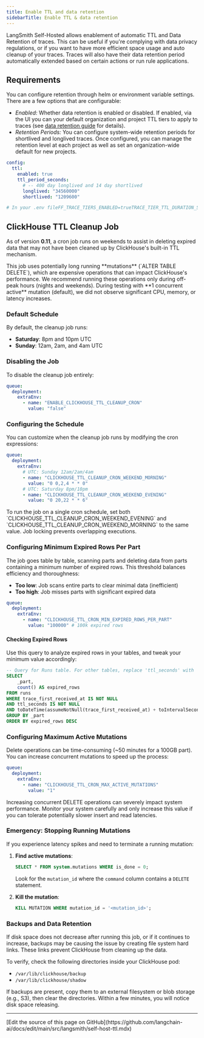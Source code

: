 ```yaml
---
title: Enable TTL and data retention
sidebarTitle: Enable TTL & data retention
---
```


LangSmith Self-Hosted allows enablement of automatic TTL and Data Retention of traces. This can be useful if you're complying with data privacy regulations, or if you want to have more efficient space usage and auto cleanup of your traces. Traces will also have their data retention period automatically extended based on certain actions or run rule applications.

## Requirements

You can configure retention through helm or environment variable settings. There are a few options that are configurable:

- *Enabled:* Whether data retention is enabled or disabled. If enabled, via the UI you can your default organization and project TTL tiers to apply to traces (see [data retention guide](/langsmith/administration-overview#data-retention) for details).
- *Retention Periods:* You can configure system-wide retention periods for shortlived and longlived traces. Once configured, you can manage the retention level at each project as well as set an organization-wide default for new projects.

<CodeGroup>

```yaml Helm
config:
  ttl:
    enabled: true
    ttl_period_seconds:
      # -- 400 day longlived and 14 day shortlived
      longlived: "34560000"
      shortlived: "1209600"
```

```bash Docker
# In your .env fileFF_TRACE_TIERS_ENABLED=trueTRACE_TIER_TTL_DURATION_SEC_MAP='{"longlived": 34560000, "shortlived": 1209600}'
```

</CodeGroup>

## ClickHouse TTL Cleanup Job

As of version **0.11**, a cron job runs on weekends to assist in deleting expired data that may not have been cleaned up by ClickHouse's built-in TTL mechanism.

<Warning>
This job uses potentially long running **mutations** (`ALTER TABLE DELETE`), which are expensive operations that can impact ClickHouse's performance. We recommend running these operations only during off-peak hours (nights and weekends). During testing with **1 concurrent active** mutation (default), we did not observe significant CPU, memory, or latency increases.
</Warning>

### Default Schedule

By default, the cleanup job runs:

- **Saturday**: 8pm and 10pm UTC
- **Sunday**: 12am, 2am, and 4am UTC

### Disabling the Job

To disable the cleanup job entirely:

```yaml
queue:
  deployment:
    extraEnv:
      - name: "ENABLE_CLICKHOUSE_TTL_CLEANUP_CRON"
        value: "false"
```
### Configuring the Schedule
You can customize when the cleanup job runs by modifying the cron expressions:
```yaml
queue:
  deployment:
    extraEnv:
      # UTC: Sunday 12am/2am/4am
      - name: "CLICKHOUSE_TTL_CLEANUP_CRON_WEEKEND_MORNING"
        value: "0 0,2,4 * * 0"
      # UTC: Saturday 8pm/10pm
      - name: "CLICKHOUSE_TTL_CLEANUP_CRON_WEEKEND_EVENING"
        value: "0 20,22 * * 6"
```
<Tip>
To run the job on a single cron schedule, set both `CLICKHOUSE_TTL_CLEANUP_CRON_WEEKEND_EVENING` and `CLICKHOUSE_TTL_CLEANUP_CRON_WEEKEND_MORNING` to the same value. Job locking prevents overlapping executions.
</Tip>

### Configuring Minimum Expired Rows Per Part

The job goes table by table, scanning parts and deleting data from parts containing a minimum number of expired rows. This threshold balances efficiency and thoroughness:

- **Too low**: Job scans entire parts to clear minimal data (inefficient)
- **Too high**: Job misses parts with significant expired data

```yaml
queue:
  deployment:
    extraEnv:
      - name: "CLICKHOUSE_TTL_CRON_MIN_EXPIRED_ROWS_PER_PART"
        value: "100000" # 100k expired rows
```

#### Checking Expired Rows

Use this query to analyze expired rows in your tables, and tweak your minimum value accordingly:

```sql
-- Query for Runs table. For other tables, replace 'ttl_seconds' with 'trace_ttl_seconds'
SELECT
    _part,
    count() AS expired_rows
FROM runs
WHERE trace_first_received_at IS NOT NULL
AND ttl_seconds IS NOT NULL
AND toDateTime(assumeNotNull(trace_first_received_at) + toIntervalSecond(assumeNotNull(ttl_seconds))) < now()
GROUP BY _part
ORDER BY expired_rows DESC
```

### Configuring Maximum Active Mutations

Delete operations can be time-consuming (~50 minutes for a 100GB part). You can increase concurrent mutations to speed up the process:

```yaml
queue:
  deployment:
    extraEnv:
      - name: "CLICKHOUSE_TTL_CRON_MAX_ACTIVE_MUTATIONS"
        value: "1"
```

<Warning>
Increasing concurrent DELETE operations can severely impact system performance. Monitor your system carefully and only increase this value if you can tolerate potentially slower insert and read latencies.
</Warning>

### Emergency: Stopping Running Mutations

If you experience latency spikes and need to terminate a running mutation:

1. **Find active mutations**:

   ```sql
   SELECT * FROM system.mutations WHERE is_done = 0;
   ```

   Look for the `mutation_id` where the `command` column contains a `DELETE` statement.

2. **Kill the mutation**:
   ```sql
   KILL MUTATION WHERE mutation_id = '<mutation_id>';
   ```

### Backups and Data Retention

If disk space does not decrease after running this job, or if it continues to increase, backups may be causing the issue by creating file system hard links. These links prevent ClickHouse from cleaning up the data.

To verify, check the following directories inside your ClickHouse pod:

 - `/var/lib/clickhouse/backup`
 - `/var/lib/clickhouse/shadow`

If backups are present, copy them to an external filesystem or blob storage (e.g., S3), then clear the directories. Within a few minutes, you will notice disk space releasing.

---

<Callout icon="pen-to-square" iconType="regular">
  [Edit the source of this page on GitHub](https://github.com/langchain-ai/docs/edit/main/src/langsmith/self-host-ttl.mdx)
</Callout>
